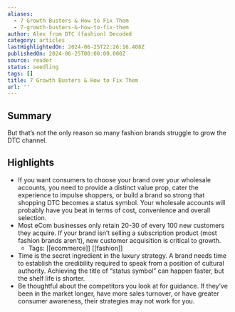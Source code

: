 ```yaml
---
aliases:
  - 7 Growth Busters & How to Fix Them
  - 7-growth-busters-&-how-to-fix-them
author: Alex from DTC (fashion) Decoded
category: articles
lastHighlightedOn: 2024-06-25T22:26:16.408Z
publishedOn: 2024-06-25T00:00:00.000Z
source: reader
status: seedling
tags: []
title: 7 Growth Busters & How to Fix Them
url: ''
---
```

## Summary

But that’s not the only reason so many fashion brands struggle to grow the DTC channel.

## Highlights

- If you want consumers to choose your brand over your wholesale accounts, you need to provide a distinct value prop, cater the experience to impulse shoppers, or build a brand so strong that shopping DTC becomes a status symbol. Your wholesale accounts will probably have you beat in terms of cost, convenience and overall selection.
- Most eCom businesses only retain 20-30 of every 100 new customers they acquire. If your brand isn’t selling a subscription product (most fashion brands aren’t), new customer acquisition is critical to growth.
    - Tags: [[ecommerce]] [[fashion]]
- Time is the secret ingredient in the luxury strategy. A brand needs time to establish the credibility required to speak from a position of cultural authority. Achieving the title of “status symbol” can happen faster, but the shelf life is shorter.
- Be thoughtful about the competitors you look at for guidance. If they’ve been in the market longer, have more sales turnover, or have greater consumer awareness, their strategies may not work for you.
